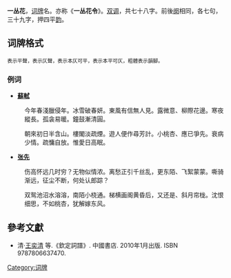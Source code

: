 '''一丛花'''，[[词牌|词牌]]名。亦称《'''一丛花令'''》。[[双调|双调]]，共七十八字。前後[[阕|阕]]相同，各七句，三十九字，押四平[[韵|韵]]。

== 词牌格式 ==
<span style='font-size:smaller;'>{{平仄|平}}表示平聲，{{平仄|仄}}表示仄聲，{{平仄|[仄]}}表示本仄可平，{{平仄|[平]}}表示本平可仄，粗體表示韻腳。</span>

{{平仄|
[平]平[平]仄仄平'''平'''，平仄仄平'''平'''。平平仄仄平平仄，仄[平][仄]、[仄]仄平'''平'''。[平][仄][仄][平]，[平]平[仄]仄，平仄仄平'''平'''。

[平]平[平]仄仄平'''平'''，平仄仄平'''平'''。[平]平[仄]仄平平仄，仄[平][仄]、[平]仄平'''平'''。[平][仄][仄][平]，[平]平[仄]仄，[平]仄仄平'''平'''。}}

=== 例词 ===
*'''[[蘇軾|蘇軾]]'''
:今年春淺臘侵年。冰雪破春妍。東風有信無人見。露微意、柳際花邊。寒夜縱長。孤衾易暖。鐘鼓漸清圓。

:朝來初日半含山。樓閣淡疏煙。遊人便作尋芳計。小桃杏、應已爭先。衰病少情。疏慵自放。惟愛日高眠。

*'''[[张先|张先]]'''

:伤高怀远几时穷？无物似情浓。离愁正引千丝乱，更东陌、飞絮蒙蒙。嘶骑渐远，征尘不断，何处认郎踪？

:双鸳池沼水溶溶，南陌小桡通。梯横画阁黄昏后，又还是、斜月帘栊。沈恨细思，不如桃杏，犹解嫁东风。

== 參考文獻 ==
*清·[[王奕清|王奕清]] 等.《欽定詞譜》. 中國書店. 2010年1月出版. ISBN 9787806637470.
{{詞牌}}
[[Category:词牌|Category:词牌]]